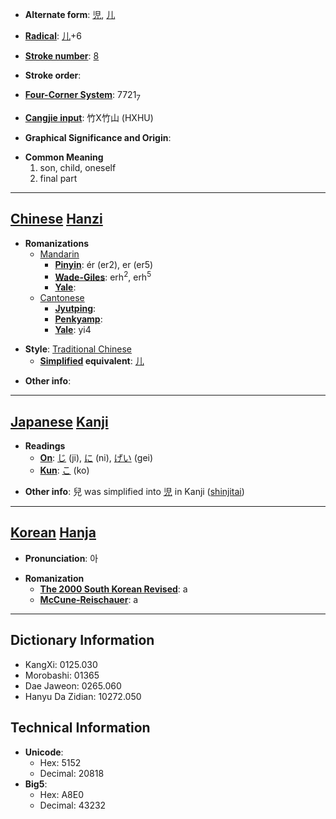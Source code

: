 * '''Alternate form''': [[児]], [[儿]]

* '''[[Wiktionary:Chinese radical index| Radical]]''': [[Wiktionary:Chinese radical index 儿|儿]]+6

* '''[[Wiktionary:Chinese total strokes index|Stroke number]]''': [[Wiktionary:Chinese total strokes index 8|8]]

* '''Stroke order''': 

* '''[[Wiktionary:Chinese four corner index|Four-Corner System]]''': 7721<sub>7</sub>

* '''[[Wiktionary:Chinese Cangjie index|Cangjie input]]''': 竹X竹山 (HXHU)

* '''Graphical Significance and Origin''': 

* '''Common Meaning'''
*#son, child, oneself
*# final part


----

== [[Chinese]] [[Hanzi]] ==

* '''Romanizations'''
** [[Mandarin]]
*** '''[[Pinyin]]''': ér (er2), er (er5)
*** '''[[Wade-Giles]]''': erh<sup>2</sup>, erh<sup>5</sup>
*** '''[[Yale]]''': 
**[[Cantonese]]
***'''[[Jyutping]]''':
***'''[[Penkyamp]]''': 
***'''[[Yale]]''': yi4

* '''Style''': [[Traditional Chinese]] 
** '''[[Simplified Chinese|Simplified]] equivalent''': [[儿]]

* '''Other info''': 

----

== [[Japanese]] [[Kanji]] ==

* '''Readings'''
** '''[[On]]''': [[じ]] (ji), [[に]] (ni), [[げい]] (gei)
** '''[[Kun]]''': [[こ]] (ko)

* '''Other info''': 兒 was simplified into [[児]] in Kanji ([[shinjitai]])

----

== [[Korean]] [[Hanja]] ==

* '''Pronunciation''': 아

* '''Romanization'''
** '''[[The 2000 South Korean Revised Romanization|The 2000 South Korean Revised]]''': a
** '''[[McCune-Reischauer]]''': a

----

== Dictionary Information ==

* KangXi: 0125.030
* Morobashi: 01365
* Dae Jaweon: 0265.060
* Hanyu Da Zidian: 10272.050

== Technical Information ==

* '''Unicode''':
** Hex: 5152
** Decimal: 20818
* '''Big5''':
** Hex: A8E0
** Decimal: 43232